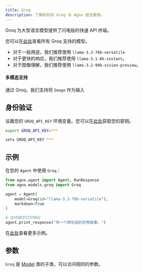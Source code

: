 ```yaml
---
title: Groq
description: 了解如何将 Groq 与 Agno 结合使用。
---
```


Groq 为大型语言模型提供了闪电般的快速 API 终端。

您可以在[此处](https://console.groq.com/docs/models)查看所有 Groq 支持的模型。

- 对于一般用途，我们推荐使用 `llama-3.3-70b-versatile`
- 对于更快的响应，我们推荐使用 `llama-3.1-8b-instant`。
- 对于图像理解，我们推荐使用 `llama-3.2-90b-vision-preview`。

#### 多模态支持

通过 Groq，我们支持将 `Image` 作为输入

## 身份验证

设置您的 `GROQ_API_KEY` 环境变量。您可以在[此处](https://console.groq.com/keys)获取您的密钥。

<CodeGroup>

```bash Mac
export GROQ_API_KEY=***
```

```bash Windows
setx GROQ_API_KEY ***
```

</CodeGroup>

## 示例

在您的 `Agent` 中使用 `Groq`：

<CodeGroup>

```python agent.py
from agno.agent import Agent, RunResponse
from agno.models.groq import Groq

agent = Agent(
    model=Groq(id="llama-3.3-70b-versatile"),
    markdown=True
)

# 在终端中打印响应
agent.print_response("写一个两句话的恐怖故事。")

```

</CodeGroup>

<Note> 在[此处](../examples/models/groq)查看更多示例。 </Note>

## 参数

<Snippet file="model-groq-params.mdx" />

`Groq` 是 [Model](/reference/models/model) 类的子类，可以访问相同的参数。